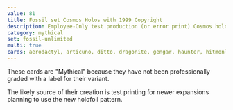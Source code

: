 ```yaml
---
value: 81
title: Fossil set Cosmos Holos with 1999 Copyright
description: Employee-Only test production (or error print) Cosmos holos Aerodactyl, Articuno, Ditto, Dragonite, Gengar, Haunter, Hitmonlee, Hypno, Kabutops, Lapras, Magneton, Moltres, Muk, Raichu, Zapdos
category: mythical
set: fossil-unlimited
multi: true
cards: aerodactyl, articuno, ditto, dragonite, gengar, haunter, hitmonlee, hypno, kabutops, lapras, magneton, moltres, muk, raichu, zapdos
---
```


These cards are "Mythical" because they have not been professionally graded with a label for their variant.

The likely source of their creation is test printing for newer expansions planning to use the new holofoil pattern.
